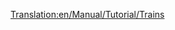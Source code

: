 [[Translation:en/Manual/Tutorial/Trains]]
{{en/Ambox|type=style|text=Text}}
{{de/Übersetzung|herkunft=Tutorial}}